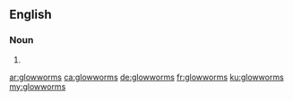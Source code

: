 ==English==

===Noun===
{{head|en|plural}}

# {{plural of|glowworm|lang=en}}

[[ar:glowworms]]
[[ca:glowworms]]
[[de:glowworms]]
[[fr:glowworms]]
[[ku:glowworms]]
[[my:glowworms]]